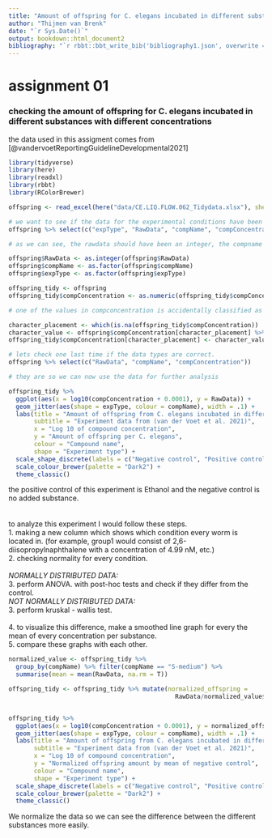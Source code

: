 ```yaml
---
title: "Amount of offspring for C. elegans incubated in different substances"
author: "Thijmen van Brenk"
date: "`r Sys.Date()`"
output: bookdown::html_document2
bibliography: "`r rbbt::bbt_write_bib('bibliography1.json', overwrite = TRUE)`"
---
```


# assignment 01
### checking the amount of offspring for C. elegans incubated in different substances with different concentrations       
the data used in this assigment comes from [@vandervoetReportingGuidelineDevelopmental2021]

```r
library(tidyverse)
library(here)
library(readxl)
library(rbbt)
library(RColorBrewer)
```


```r

offspring <- read_excel(here("data/CE.LIQ.FLOW.062_Tidydata.xlsx"), sheet = 1)

# we want to see if the data for the experimental conditions have been imported correctly
offspring %>% select(c("expType", "RawData", "compName", "compConcentration"))

# as we can see, the rawdata should have been an integer, the compname and expType should have been a factor and the compconcentration should have been a double. lets change that

offspring$RawData <- as.integer(offspring$RawData)
offspring$compName <- as.factor(offspring$compName)
offspring$expType <- as.factor(offspring$expType)

offspring_tidy <- offspring
offspring_tidy$compConcentration <- as.numeric(offspring_tidy$compConcentration)

# one of the values in compconcentration is accidentally classified as a character in excel and has now turned into a NA value, we will change this value manually.

character_placement <- which(is.na(offspring_tidy$compConcentration))
character_value <- offspring$compConcentration[character_placement] %>% str_replace(",", ".") %>% parse_number()
offspring_tidy$compConcentration[character_placement] <- character_value

# lets check one last time if the data types are correct.
offspring %>% select(c("RawData", "compName", "compConcentration"))

# they are so we can now use the data for further analysis
```


```r

offspring_tidy %>%
  ggplot(aes(x = log10(compConcentration + 0.0001), y = RawData)) +
  geom_jitter(aes(shape = expType, colour = compName), width = .1) +
  labs(title = "Amount of offspring from C. elegans incubated in different substances",
       subtitle = "Experiment data from (van der Voet et al. 2021)",
       x = "Log 10 of compound concentration",
       y = "Amount of offspring per C. elegans",
       colour = "Compound name",
       shape = "Experiment type") +
  scale_shape_discrete(labels = c("Negative control", "Positive control", "Vehicle A control", "Experiment")) +
  scale_colour_brewer(palette = "Dark2") +
  theme_classic()

```

the positive control of this experiment is Ethanol and the negative control is no added substance.
<br>
<br>
<br>
to analyze this experiment I would follow these steps.       
1. making a new column which shows which condition every worm is located in. (for example, group1 would consist of 2,6-diisopropylnaphthalene with a concentration of 4.99 nM, etc.)       
2. checking normality for every condition.        
<br>
_NORMALLY DISTRIBUTED DATA:_        
3. perform ANOVA. with post-hoc tests and check if they differ from the control.       
_NOT NORMALLY DISTRIBUTED DATA:_        
3. perform kruskal - wallis test.       
<br>
4. to visualize this difference, make a smoothed line graph for every the mean of every concentration per substance.        
5. compare these graphs with each other.


```r

normalized_value <- offspring_tidy %>% 
  group_by(compName) %>% filter(compName == "S-medium") %>%
  summarise(mean = mean(RawData, na.rm = T))

offspring_tidy <- offspring_tidy %>% mutate(normalized_offspring = 
                                              RawData/normalized_value$mean)


offspring_tidy %>%
  ggplot(aes(x = log10(compConcentration + 0.0001), y = normalized_offspring)) +
  geom_jitter(aes(shape = expType, colour = compName), width = .1) +
  labs(title = "Amount of offspring from C. elegans incubated in different substances",
       subtitle = "Experiment data from (van der Voet et al. 2021)",
       x = "Log 10 of compound concentration",
       y = "Normalized offspring amount by mean of negative control",
       colour = "Compound name",
       shape = "Experiment type") +
  scale_shape_discrete(labels = c("Negative control", "Positive control", "Vehicle A control", "Experiment")) +
  scale_colour_brewer(palette = "Dark2") +
  theme_classic()
```
      
  We normalize the data so we can see the difference between the different substances more easily.
